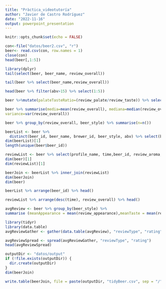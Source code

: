 ---
title: "Pràctica_videotutoría"
author: "Javier de Castro Rodríguez"
date: "2022-11-16"
output: powerpoint_presentation
---

```{r setup, include=FALSE}
knitr::opts_chunk$set(echo = FALSE)
```

```{r}
con<-file("datos/beer2.csv", "r")
beer<- read.csv(con, row.names = 1)
close(con)
head(beer[,1:5])
```

```{r}
library(dplyr)
tail(select(beer, beer_name, review_overall))
```

```{r}
tail(beer %>% select(beer_name,review_overall)) 
```

```{r}
head(beer %>% filter(abv>15) %>% select(1:5))
```

```{r}
beer %>%mutate(palateTasteRatio=(review_palate/review_taste)) %>% select(palateTasteRatio) %>% head()
```

```{r}
beer %>% summarise(media=mean(review_overall), mediana=median(review_overall),
variance=var(review_overall))
```

```{r}
beer %>% group_by(review_overall, beer_style) %>% summarise(n=n())
```

```{r}
beerList <- beer %>% 
  distinct(beer_id, beer_name, brewer_id, beer_style, abv) %>% select(beer_id, beer_name, brewer_id, beer_style, abv)
dim(beerList)[1]
length(unique(beer$beer_id))
```
```{r}
reviewList <- beer %>% select(profile_name, time,beer_id, review_aroma, review_overall, review_taste, review_appearance, review_palate, text)
dim(beer)[1]
dim(reviewList)[1]
```

```{r}
beerJoin <- beerList %>% inner_join(reviewList)
dim(beerJoin)
dim(beer)
```
```{r}
beerList %>% arrange(beer_id) %>% head()
```

```{r}
reviewList %>% arrange(desc(time), review_overall) %>% head()
```

```{r}
avgReview <- beer %>% group_by(beer_style) %>% 
summarise (meanAppearance = mean(review_appearance),meanTaste = mean(review_taste),meanAroma = mean(review_aroma))

```

```{r}
library(tidyr)
library(data.table)
avgReviewGather <- gather(data.table(avgReview), "reviewType", "rating", 2:4,  convert=TRUE) %>% arrange (rating)

```

```{r}
avgReviewSpread <- spread(avgReviewGather, "reviewType", "rating")
head(avgReviewSpread)
```

```{r}
outputDir <- "datos/output"
if (!file.exists(outputDir)) {
  dir.create(outputDir)
}
dim(beerJoin)
```

```{r}
write.table(beerJoin, file = paste(outputDir, "tidyBeer.csv", sep = "/"), sep = ";" , row.names = FALSE)
```                                




